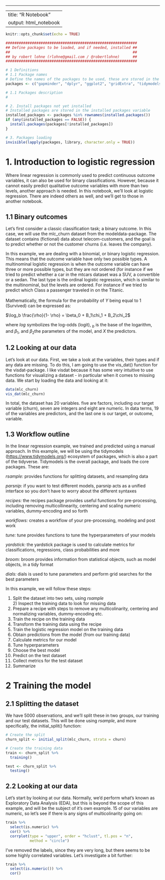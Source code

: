 ------------------------------------------------------------------------

---
title: "R Notebook"
output: html_notebook
---

```r
knitr::opts_chunk$set(echo = TRUE)

############################################################
## Define packages to be loaded, and if needed, installed ##
##                                                        ##    
## by robert lohne (rlohne@gmail.com / @robertlohne)      ##
############################################################

# 1 Definitions
# 1.1 Package names 
# Define the names of the packages to be used, these are stored in the packages variable, and loaded/installed as needed
packages <- c("gapminder", "dplyr", "ggplot2", "gridExtra", "tidymodels", "ISLR", "mice", "visdat", "naniar", "parallel", "corrplot", "RColorBrewer")

# 1.1 Packages description
# 

# 2. Install packages not yet installed
# Installed packages are stored in the installed packages variable
installed_packages <- packages %in% rownames(installed.packages())
if (any(installed_packages == FALSE)) {
  install.packages(packages[!installed_packages])
}

# 3. Packages loading
invisible(lapply(packages, library, character.only = TRUE))
```

# 1. Introduction to logistic regression

Where linear regression is commonly used to predict continuous outcome variables, it can also be used for binary classifications. However, because it cannot easily predict qualitative outcome variables with more than two levels, another approach is needed. In this notebook, we'll look at logistic regression. There are indeed others as well, and we'll get to those in another notebook.

## 1.1 Binary outcomes

Let's first consider a classic classification task; a binary outcome. In this case, we will use the mlc_churn dataset from the modeldata-package. The dataset contains (fictional) data about telecom-customers, and the goal is to predict whether or not the customer churns (i.e. leaves the company).

In this example, we are dealing with a binomial, or binary logistic regression. This means that the outcome variable have only two possible types. A multinominal logistic regression is when the outcome variable can have three or more possible types, but they are not ordered (for instance if we tried to predict whether a car in the mtcars dataset was a SUV, a convertible or a sedan. The last type is the ordinal logistic regression, which is similar to the multinominal, but the levels are ordered. For instance if we tried to predict which Class a passenger traveled in on the Titanic.\
\
Mathematically, the formula for the probability of $Y$ being equal to 1 (Survived) can be expressed as:

$\log_b \frac{\rho}{1- \rho} = \beta_0 + B_1\chi_1 + B_2\chi_2$

where $log$ symbolizes the log-odds (logit), $_b$ is the base of the logarithm, and $\beta_1$, and $\beta_2$the parameters of the model, and $X$ the predictors.

## 1.2 Looking at our data

Let's look at our data. First, we take a look at the variables, their types and if any data are missing. To do this, I am going to use the vis_dat() function for the visdat-package. I like visdat because it has some very intuitive to use functions for visualizing a dataset - in particular when it comes to missing data. We start by loading the data and looking at it:

```r
data(mlc_churn)
vis_dat(mlc_churn)
```

In total, the dataset has 20 variables. five are factors, including our target variable (churn), seven are integers and eight are numeric. In data terms, 19 of the variables are predictors, and the last one is our target, or outcome, variable.

## 1.3 Workflow outline

In the linear regression example, we trained and predicted using a manual approach. In this example, we will be using the tidymodels (<https://www.tidymodels.org/>) ecosystem of packages, which is also a part of the tidyverse. Tidymodels is the overall package, and loads the core packages. These are:

*rsample:* provides functions for splitting datasets, and resampling data

*parsnip:* if you want to test different models, parsnip acts as a unified interface so you don't have to worry about the different syntaxes

*recipes:* the recipes package provides useful functions for pre-processing, including removing multicollinearity, centering and scaling numeric variables, dummy-encoding and so forth

*workflows:* creates a workflow of your pre-processing, modeling and post work

*tune:* tune provides functions to tune the hyperparameters of your models

*yardstick:* the yardstick package is used to calculate metrics for classifications, regressions, class probabilities and more

*broom:* broom provides information from statistical objects, such as model objects, in a tidy format

*dials:* dials is used to tune parameters and perform grid searches for the best parameters

In this example, we will follow these steps:

1)  Split the dataset into two sets, using *rsample\
    *2) Inspect the training data to look for missing data\
2)  Prepare a recipe with steps to remove any multicolinarity, centering and normalizing variables, dummy-encoding etc.\
3)  Train the recipe on the training data\
4)  Transform the training data using the recipe\
5)  Train the logistic regression model on the training data\
6)  Obtain predictions from the model (from our training data)\
7)  Calculate metrics for our model\
8)  Tune hyperparameters\
9)  Choose the best model\
10) Predict on the test dataset\
11) Collect metrics for the test dataset\
12) Summarize

# 2 Training the model

## 2.1 Splitting the dataset

We have 5000 observations, and we'll split these in two groups, our training and our test datasets. This will be done using *rsample*, and more specifically, the initial_split() function:

```r
# Create the split 
churn_split <- initial_split(mlc_churn, strata = churn)

# Create the training data
train <- churn_split %>%
  training()

test <- churn_split %>%
  testing()


```

## 2.2 Looking at our data

Let's start by looking at our data. Normally, we'd perform what's known as Exploratory Data Analysis (EDA), but this is beyond the scope of this example, and will be the subject of it's own example. 15 of our variables are numeric, so let's see if there is any signs of multicolinarity going on:

```r
train %>%
  select(is.numeric) %>%
  cor() %>% 
  corrplot(type = "upper", order = "hclust", tl.pos = "n", 
           method = "circle")


```

I've removed the labels, since they are very long, but there seems to be some highly correlated variables. Let's investigate a bit further:

```r
train %>%
  select(is.numeric()) %>%
  cor()
  
```
